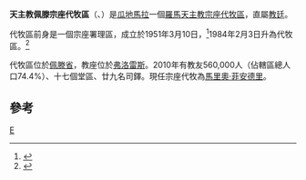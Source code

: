 {{Infobox Roman Catholic diocese
|Roman Catholic Diocese of = 天主教佩滕宗座代牧區
|Latin name of diocese = Vicariatus Apostolicus de El Petén
|image = Guatemala - Vicariato apostolico di El Petén.png
|caption =代牧區範圍
|location = [[瓜地馬拉|瓜地馬拉]]
|territory = 佩滕省
|population = 560,000
|rite = 拉丁禮
|patron = 
|province = 直屬教廷
|established = 1951年
|cathedral = 病人之痊聖母聖保祿主教座堂
|co-cathedral =
|leadership = 宗座代牧
|website =
|教宗 =
|metropolitan =
|ordinary =馬里奧·菲安德里
|coadjutor bishop =
|auxiliary = 
}}

'''天主教佩滕宗座代牧區'''（{{lang-la|Vicariatus Apostolicus de El Petén}}、{{lang-es|Vicariato Apostólico de El Petén}}）是[[瓜地馬拉|瓜地馬拉]]一個[[羅馬天主教|羅馬天主教]][[宗座代牧區|宗座代牧區]]，直屬[[教廷|教廷]]。

代牧區前身是一個宗座署理區，成立於1951年3月10日，<ref>{{cite journal
|journal=[[宗座公報|宗座公報]]
|publisher=梵蒂岡出版社
|date=1951年
|volume=43
|title=''Omnium in catholico''
|page=357
|url=http://www.vatican.va/archive/aas/documents/AAS%2043%20%5B1951%5D%20-%20ocr.pdf
|access-date=2014-04-03
|archive-date=2012-08-09
|archive-url=https://www.webcitation.org/69mL2255U?url=http://www.vatican.va/archive/aas/documents/AAS%2043%20%5B1951%5D%20-%20ocr.pdf
|dead-url=no
}}</ref>1984年2月3日升為代牧區。<ref>{{Cite web |url=http://www.vatican.va/holy_father/john_paul_ii/apost_constitutions/documents/hf_jp-ii_apc_19840203_de-el-peten_lt.html |title=升為教區的宗座憲令 |access-date=2014-04-03 |archive-date=2014-05-16 |archive-url=https://web.archive.org/web/20140516233849/http://www.vatican.va/holy_father/john_paul_ii/apost_constitutions/documents/hf_jp-ii_apc_19840203_de-el-peten_lt.html |dead-url=no }}</ref>

代牧區位於[[佩滕省|佩滕省]]，教座位於[[弗洛雷斯_(貝登省)|弗洛雷斯]]。2010年有教友560,000人（佔轄區總人口74.4%）、十七個堂區、廿九名司鐸。現任宗座代牧為[[馬里奧·菲安德里|馬里奧·菲安德里]]。

==參考==
{{reflist}}
{{危地馬拉天主教教區}}
[[Category:危地馬拉天主教教區|E]]